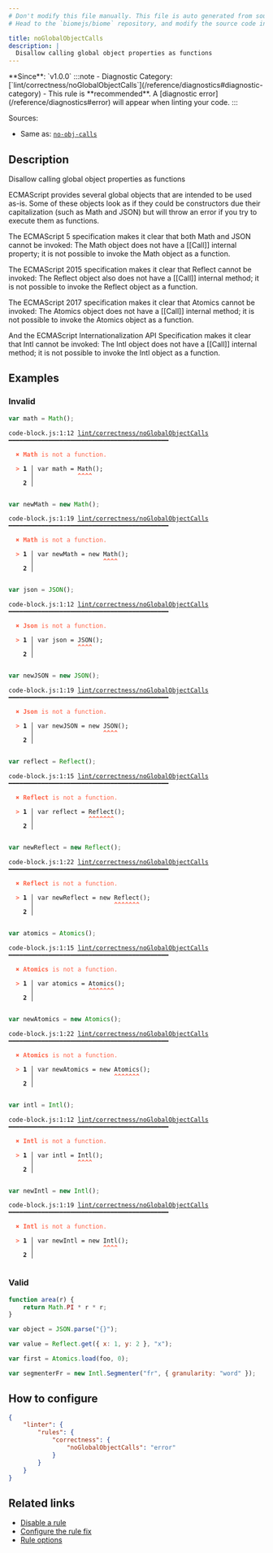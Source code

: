 ```yaml
---
# Don't modify this file manually. This file is auto generated from source, and you will lose your changes next time the website is built.
# Head to the `biomejs/biome` repository, and modify the source code in there.

title: noGlobalObjectCalls
description: |
  Disallow calling global object properties as functions
---
```


<Tabs>
<TabItem label="JavaScript (and super languages)" icon="seti:javascript">
**Since**: `v1.0.0`
:::note
- Diagnostic Category: [`lint/correctness/noGlobalObjectCalls`](/reference/diagnostics#diagnostic-category)
- This rule is **recommended**. A [diagnostic error](/reference/diagnostics#error) will appear when linting your code.
:::

Sources: 
- Same as: <a href="https://eslint.org/docs/latest/rules/no-obj-calls" target="_blank"><code>no-obj-calls</code></a>

## Description
Disallow calling global object properties as functions

ECMAScript provides several global objects that are intended to be used as-is.
Some of these objects look as if they could be constructors due their capitalization (such as Math and JSON) but will throw an error if you try to execute them as functions.

The ECMAScript 5 specification makes it clear that both Math and JSON cannot be invoked:
The Math object does not have a [[Call]] internal property; it is not possible to invoke the Math object as a function.

The ECMAScript 2015 specification makes it clear that Reflect cannot be invoked:
The Reflect object also does not have a [[Call]] internal method; it is not possible to invoke the Reflect object as a function.

The ECMAScript 2017 specification makes it clear that Atomics cannot be invoked:
The Atomics object does not have a [[Call]] internal method; it is not possible to invoke the Atomics object as a function.

And the ECMAScript Internationalization API Specification makes it clear that Intl cannot be invoked:
The Intl object does not have a [[Call]] internal method; it is not possible to invoke the Intl object as a function.

## Examples

### Invalid

```js
var math = Math();
```

<pre class="language-text"><code class="language-text">code-block.js:1:12 <a href="https://biomejs.dev/linter/rules/no-global-object-calls">lint/correctness/noGlobalObjectCalls</a> ━━━━━━━━━━━━━━━━━━━━━━━━━━━━━━━━━━━━━━━━━━━━<br /><br />  <strong><span style="color: Tomato;">✖</span></strong> <span style="color: Tomato;"><strong>Math</strong></span><span style="color: Tomato;"> is not a function.</span><br />  <br />  <strong><span style="color: Tomato;">&gt;</span></strong> <strong>1 │ </strong>var math = Math();<br />   <strong>   │ </strong>           <strong><span style="color: Tomato;">^</span></strong><strong><span style="color: Tomato;">^</span></strong><strong><span style="color: Tomato;">^</span></strong><strong><span style="color: Tomato;">^</span></strong><br />    <strong>2 │ </strong><br />  <br /></code></pre>

```js
var newMath = new Math();
```

<pre class="language-text"><code class="language-text">code-block.js:1:19 <a href="https://biomejs.dev/linter/rules/no-global-object-calls">lint/correctness/noGlobalObjectCalls</a> ━━━━━━━━━━━━━━━━━━━━━━━━━━━━━━━━━━━━━━━━━━━━<br /><br />  <strong><span style="color: Tomato;">✖</span></strong> <span style="color: Tomato;"><strong>Math</strong></span><span style="color: Tomato;"> is not a function.</span><br />  <br />  <strong><span style="color: Tomato;">&gt;</span></strong> <strong>1 │ </strong>var newMath = new Math();<br />   <strong>   │ </strong>                  <strong><span style="color: Tomato;">^</span></strong><strong><span style="color: Tomato;">^</span></strong><strong><span style="color: Tomato;">^</span></strong><strong><span style="color: Tomato;">^</span></strong><br />    <strong>2 │ </strong><br />  <br /></code></pre>

```js
var json = JSON();
```

<pre class="language-text"><code class="language-text">code-block.js:1:12 <a href="https://biomejs.dev/linter/rules/no-global-object-calls">lint/correctness/noGlobalObjectCalls</a> ━━━━━━━━━━━━━━━━━━━━━━━━━━━━━━━━━━━━━━━━━━━━<br /><br />  <strong><span style="color: Tomato;">✖</span></strong> <span style="color: Tomato;"><strong>Json</strong></span><span style="color: Tomato;"> is not a function.</span><br />  <br />  <strong><span style="color: Tomato;">&gt;</span></strong> <strong>1 │ </strong>var json = JSON();<br />   <strong>   │ </strong>           <strong><span style="color: Tomato;">^</span></strong><strong><span style="color: Tomato;">^</span></strong><strong><span style="color: Tomato;">^</span></strong><strong><span style="color: Tomato;">^</span></strong><br />    <strong>2 │ </strong><br />  <br /></code></pre>

```js
var newJSON = new JSON();
```

<pre class="language-text"><code class="language-text">code-block.js:1:19 <a href="https://biomejs.dev/linter/rules/no-global-object-calls">lint/correctness/noGlobalObjectCalls</a> ━━━━━━━━━━━━━━━━━━━━━━━━━━━━━━━━━━━━━━━━━━━━<br /><br />  <strong><span style="color: Tomato;">✖</span></strong> <span style="color: Tomato;"><strong>Json</strong></span><span style="color: Tomato;"> is not a function.</span><br />  <br />  <strong><span style="color: Tomato;">&gt;</span></strong> <strong>1 │ </strong>var newJSON = new JSON();<br />   <strong>   │ </strong>                  <strong><span style="color: Tomato;">^</span></strong><strong><span style="color: Tomato;">^</span></strong><strong><span style="color: Tomato;">^</span></strong><strong><span style="color: Tomato;">^</span></strong><br />    <strong>2 │ </strong><br />  <br /></code></pre>

```js
var reflect = Reflect();
```

<pre class="language-text"><code class="language-text">code-block.js:1:15 <a href="https://biomejs.dev/linter/rules/no-global-object-calls">lint/correctness/noGlobalObjectCalls</a> ━━━━━━━━━━━━━━━━━━━━━━━━━━━━━━━━━━━━━━━━━━━━<br /><br />  <strong><span style="color: Tomato;">✖</span></strong> <span style="color: Tomato;"><strong>Reflect</strong></span><span style="color: Tomato;"> is not a function.</span><br />  <br />  <strong><span style="color: Tomato;">&gt;</span></strong> <strong>1 │ </strong>var reflect = Reflect();<br />   <strong>   │ </strong>              <strong><span style="color: Tomato;">^</span></strong><strong><span style="color: Tomato;">^</span></strong><strong><span style="color: Tomato;">^</span></strong><strong><span style="color: Tomato;">^</span></strong><strong><span style="color: Tomato;">^</span></strong><strong><span style="color: Tomato;">^</span></strong><strong><span style="color: Tomato;">^</span></strong><br />    <strong>2 │ </strong><br />  <br /></code></pre>

```js
var newReflect = new Reflect();
```

<pre class="language-text"><code class="language-text">code-block.js:1:22 <a href="https://biomejs.dev/linter/rules/no-global-object-calls">lint/correctness/noGlobalObjectCalls</a> ━━━━━━━━━━━━━━━━━━━━━━━━━━━━━━━━━━━━━━━━━━━━<br /><br />  <strong><span style="color: Tomato;">✖</span></strong> <span style="color: Tomato;"><strong>Reflect</strong></span><span style="color: Tomato;"> is not a function.</span><br />  <br />  <strong><span style="color: Tomato;">&gt;</span></strong> <strong>1 │ </strong>var newReflect = new Reflect();<br />   <strong>   │ </strong>                     <strong><span style="color: Tomato;">^</span></strong><strong><span style="color: Tomato;">^</span></strong><strong><span style="color: Tomato;">^</span></strong><strong><span style="color: Tomato;">^</span></strong><strong><span style="color: Tomato;">^</span></strong><strong><span style="color: Tomato;">^</span></strong><strong><span style="color: Tomato;">^</span></strong><br />    <strong>2 │ </strong><br />  <br /></code></pre>

```js
var atomics = Atomics();
```

<pre class="language-text"><code class="language-text">code-block.js:1:15 <a href="https://biomejs.dev/linter/rules/no-global-object-calls">lint/correctness/noGlobalObjectCalls</a> ━━━━━━━━━━━━━━━━━━━━━━━━━━━━━━━━━━━━━━━━━━━━<br /><br />  <strong><span style="color: Tomato;">✖</span></strong> <span style="color: Tomato;"><strong>Atomics</strong></span><span style="color: Tomato;"> is not a function.</span><br />  <br />  <strong><span style="color: Tomato;">&gt;</span></strong> <strong>1 │ </strong>var atomics = Atomics();<br />   <strong>   │ </strong>              <strong><span style="color: Tomato;">^</span></strong><strong><span style="color: Tomato;">^</span></strong><strong><span style="color: Tomato;">^</span></strong><strong><span style="color: Tomato;">^</span></strong><strong><span style="color: Tomato;">^</span></strong><strong><span style="color: Tomato;">^</span></strong><strong><span style="color: Tomato;">^</span></strong><br />    <strong>2 │ </strong><br />  <br /></code></pre>

```js
var newAtomics = new Atomics();
```

<pre class="language-text"><code class="language-text">code-block.js:1:22 <a href="https://biomejs.dev/linter/rules/no-global-object-calls">lint/correctness/noGlobalObjectCalls</a> ━━━━━━━━━━━━━━━━━━━━━━━━━━━━━━━━━━━━━━━━━━━━<br /><br />  <strong><span style="color: Tomato;">✖</span></strong> <span style="color: Tomato;"><strong>Atomics</strong></span><span style="color: Tomato;"> is not a function.</span><br />  <br />  <strong><span style="color: Tomato;">&gt;</span></strong> <strong>1 │ </strong>var newAtomics = new Atomics();<br />   <strong>   │ </strong>                     <strong><span style="color: Tomato;">^</span></strong><strong><span style="color: Tomato;">^</span></strong><strong><span style="color: Tomato;">^</span></strong><strong><span style="color: Tomato;">^</span></strong><strong><span style="color: Tomato;">^</span></strong><strong><span style="color: Tomato;">^</span></strong><strong><span style="color: Tomato;">^</span></strong><br />    <strong>2 │ </strong><br />  <br /></code></pre>

```js
var intl = Intl();
```

<pre class="language-text"><code class="language-text">code-block.js:1:12 <a href="https://biomejs.dev/linter/rules/no-global-object-calls">lint/correctness/noGlobalObjectCalls</a> ━━━━━━━━━━━━━━━━━━━━━━━━━━━━━━━━━━━━━━━━━━━━<br /><br />  <strong><span style="color: Tomato;">✖</span></strong> <span style="color: Tomato;"><strong>Intl</strong></span><span style="color: Tomato;"> is not a function.</span><br />  <br />  <strong><span style="color: Tomato;">&gt;</span></strong> <strong>1 │ </strong>var intl = Intl();<br />   <strong>   │ </strong>           <strong><span style="color: Tomato;">^</span></strong><strong><span style="color: Tomato;">^</span></strong><strong><span style="color: Tomato;">^</span></strong><strong><span style="color: Tomato;">^</span></strong><br />    <strong>2 │ </strong><br />  <br /></code></pre>

```js
var newIntl = new Intl();
```

<pre class="language-text"><code class="language-text">code-block.js:1:19 <a href="https://biomejs.dev/linter/rules/no-global-object-calls">lint/correctness/noGlobalObjectCalls</a> ━━━━━━━━━━━━━━━━━━━━━━━━━━━━━━━━━━━━━━━━━━━━<br /><br />  <strong><span style="color: Tomato;">✖</span></strong> <span style="color: Tomato;"><strong>Intl</strong></span><span style="color: Tomato;"> is not a function.</span><br />  <br />  <strong><span style="color: Tomato;">&gt;</span></strong> <strong>1 │ </strong>var newIntl = new Intl();<br />   <strong>   │ </strong>                  <strong><span style="color: Tomato;">^</span></strong><strong><span style="color: Tomato;">^</span></strong><strong><span style="color: Tomato;">^</span></strong><strong><span style="color: Tomato;">^</span></strong><br />    <strong>2 │ </strong><br />  <br /></code></pre>

### Valid

```js
function area(r) {
    return Math.PI * r * r;
}

var object = JSON.parse("{}");

var value = Reflect.get({ x: 1, y: 2 }, "x");

var first = Atomics.load(foo, 0);

var segmenterFr = new Intl.Segmenter("fr", { granularity: "word" });
```

## How to configure
```json title="biome.json"
{
	"linter": {
		"rules": {
			"correctness": {
				"noGlobalObjectCalls": "error"
			}
		}
	}
}

```
## Related links

- [Disable a rule](/linter/#disable-a-lint-rule)
- [Configure the rule fix](/linter#configure-the-rule-fix)
- [Rule options](/linter/#rule-options)

</TabItem>
</Tabs>

